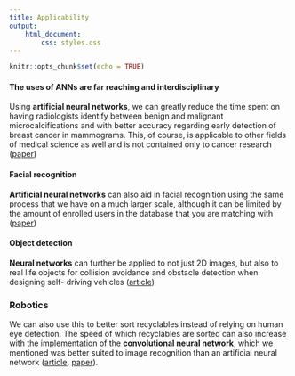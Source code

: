 ```yaml
---
title: Applicability
output: 
    html_document:
        css: styles.css
---
```


```r
knitr::opts_chunk$set(echo = TRUE)
```
#### The uses of ANNs are far reaching and interdisciplinary
Using **artificial neural networks**, we can greatly reduce the time spent on having
radiologists identify between benign and malignant microcalcifications and with
better accuracy regarding early detection of breast cancer in mammograms.  This,
of course, is applicable to other fields of medical science as well and is not
contained only to cancer research ([paper](http://downloads.hindawi.com/journals/cmmm/2017/2610628.pdf))

#### Facial recognition
**Artificial neural networks** can also aid in facial recognition using the same
process that we have on a much larger scale, although it can be limited by the
amount of enrolled users in the database that you are matching with ([paper](https://www.researchgate.net/publication/258312237_Face_Recognition_Using_Artificial_Neural_Networks))

#### Object detection
**Neural networks** can further be applied to not just 2D images, but also to real
life objects for collision avoidance and obstacle detection when designing self-
driving vehicles ([article](https://towardsdatascience.com/capsule-neural-networks-the-future-for-autonomous-vehicles-f97bc3f7918))

### Robotics
We can also use this to better sort recyclables instead of relying
on human eye detection.  The speed of which recyclables are sorted can also
increase with the implementation of the **convolutional neural network**, which we
mentioned was better suited to image recognition than an artificial neural
network ([article](https://towardsdatascience.com/how-to-build-an-image-classifier-for-waste-sorting-6d11d3c9c478), [paper](https://www.researchgate.net/publication/325626219_RecycleNet_Intelligent_Waste_Sorting_Using_Deep_Neural_Networks)).
